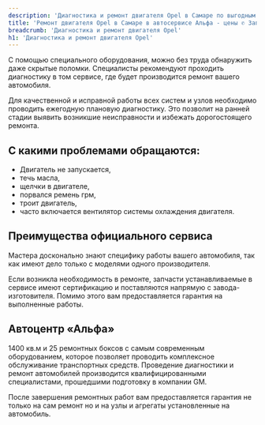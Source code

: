 ```yaml
---
description: 'Диагностика и ремонт двигателя Opel в Самаре по выгодным ценам в сертифицированном сервисе Опель.'
title: 'Ремонт двигателя Opel в Самаре в автосервисе Альфа - цены ✆ Запись в сервис Опель'
breadcrumb: 'Диагностика и ремонт двигателя Opel'
h1: 'Диагностика и ремонт двигателя Opel'
---
```

<p>
  С помощью специального оборудования, можно без труда обнаружить даже скрытые поломки. Специалисты рекомендуют проходить диагностику в том сервисе, где будет производится ремонт вашего автомобиля.
</p>
<p>
  Для качественной и исправной работы всех систем и узлов необходимо проводить ежегодную плановую диагностику. Это позволит на ранней стадии выявить возникшие неисправности и избежать дорогостоящего ремонта.
</p>
<h2>С какими проблемами обращаются:</h2>
<ul>
  <li>Двигатель не запускается,</li>
  <li>течь масла,</li>
  <li>щелчки в двигателе,</li>
  <li>порвался ремень грм,</li>
  <li>троит двигатель,</li>
  <li>часто включается вентилятор системы охлаждения двигателя.</li>
</ul>
<h2>Преимущества официального сервиса</h2>
<p>
  Мастера досконально знают специфику работы вашего автомобиля, так как имеют дело только с моделями одного производителя.
</p>
<p>
  Если возникла необходимость в ремонте, запчасти устанавливаемые в сервисе имеют сертификацию и поставляются напрямую с завода-изготовителя. Помимо этого вам предоставляется гарантия на выполненные работы.
</p>
<h2>Автоцентр «Альфа»</h2>
<p>
  1400 кв.м и 25 ремонтных боксов с самым современным оборудованием, которое позволяет проводить комплексное обслуживание транспортных средств. Проведение диагностики и ремонт автомобилей производится квалифицированными специалистами, прошедшими подготовку в компании GM.
</p>
<p>
  После завершения ремонтных работ вам предоставляется гарантия не только на сам ремонт но и на узлы и агрегаты установленные на автомобиль.
</p>